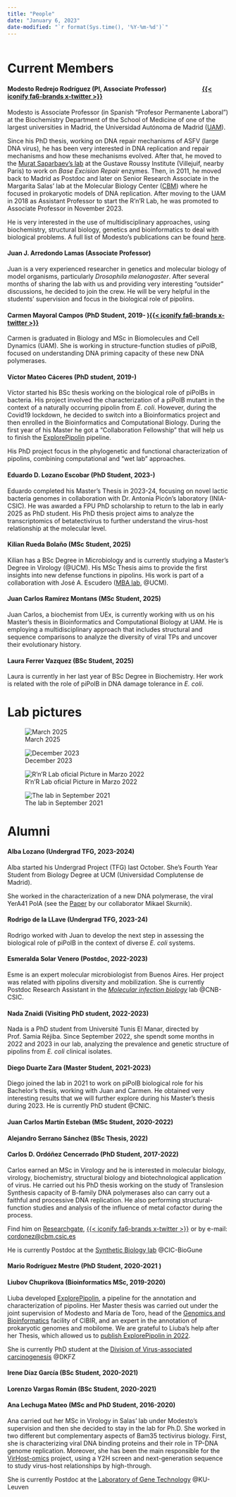 ```yaml
---
title: "People"
date: "January 6, 2023"
date-modified: "`r format(Sys.time(), '%Y-%m-%d')`"
---
```


```r

```

# Current Members

#### Modesto Redrejo Rodríguez (PI, Associate Professor) [![](figs/orcid.png){width="16"}](https://orcid.org/0000-0003-0014-4162) [![](figs/scopus-logo.png){width="16"}](https://www.scopus.com/authid/detail.uri?authorId=12791769600) [![](figs/rg.png){width="16"}](https://www.researchgate.net/profile/Modesto-Redrejo-Rodriguez) [![](figs/wos.png){width="16"}](https://www.webofscience.com/wos/author/record/D-7247-2012) [{{< iconify fa6-brands x-twitter >}}](https://twitter.com/mredrejo "@mredrejo")

Modesto is Associate Professor (in Spanish "Profesor Permanente Laboral") at the Biochemistry Department of the School of Medicine of one of the largest universities in Madrid, the Universidad Autónoma de Madrid ([UAM](#0)).

Since his PhD thesis, working on DNA repair mechanisms of ASFV (large DNA virus), he has been very interested in DNA replication and repair mechanisms and how these mechanisms evolved. After that, he moved to the [Murat Saparbaev's lab](https://www.gustaveroussy.fr/en/mechanisms-dna-repair-and-carcinogenesis-lab-members) at the Gustave Roussy Institute (Villejuif, nearby Paris) to work on *Base Excision Repair* enzymes. Then, in 2011, he moved back to Madrid as Postdoc and later on Senior Research Associate in the Margarita Salas' lab at the Molecular Biology Center ([CBM](https://www.cbm.uam.es/en/)) where he focused in prokaryotic models of DNA replication. After moving to the UAM in 2018 as Assistant Professor to start the R'n'R Lab, he was promoted to Associate Professor in November 2023.

He is very interested in the use of multidisciplinary approaches, using biochemistry, structural biology, genetics and bioinformatics to deal with biological problems. A full list of Modesto's publications can be found [here](https://www.ncbi.nlm.nih.gov/myncbi/modesto.redrejo%20rodriguez.1/bibliography/public/).

#### Juan J. Arredondo Lamas (Associate Professor)

Juan is a very experienced researcher in genetics and molecular biology of model organisms, particularly *Drosophila melanogaster*. After several months of sharing the lab with us and providing very interesting "outsider" discussions, he decided to join the crew. He will be very helpful in the students' supervision and focus in the biological role of pipolins.

#### Carmen Mayoral Campos (PhD Student, 2019- )[{{< iconify fa6-brands x-twitter >}}](https://twitter.com/karmayoral "@karmayoral")

Carmen is graduated in Biology and MSc in Biomolecules and Cell Dynamics (UAM). She is working in structure-function studies of piPolB, focused on understanding DNA priming capacity of these new DNA polymerases.

#### Víctor Mateo Cáceres (PhD student, 2019-)

Víctor started his BSc thesis working on the biological role of piPolBs in bacteria. His project involved the characterization of a piPolB mutant in the context of a naturally occurring pipolin from *E. coli*. However, during the Covid19 lockdown, he decided to switch into a Bioinformatics project and then enrolled in the Bioinformatics and Computational Biology. During the first year of his Master he got a "Collaboration Fellowship" that will help us to finish the [ExplorePipolin](https://github.com/pipolinlab/ExplorePipolin) pipeline.

His PhD project focus in the phylogenetic and functional characterization of pipolins, combining computational and "wet lab" approaches.

#### Eduardo D. Lozano Escobar (PhD Student, 2023-)

Eduardo completed his Master's Thesis in 2023-24, focusing on novel lactic bacteria genomes in collaboration with Dr. Antonia Picón's laboratory (INIA-CSIC). He was awarded a FPU PhD scholarship to return to the lab in early 2025 as PhD student. His PhD thesis project aims to analyze the transcriptomics of betatectivirus to further understand the virus-host relationship at the molecular level.

#### Kilian Rueda Bolaño (MSc Student, 2025)

Kilian has a BSc Degree in Microbiology and is currently studying a Master's Degree in Virology (\@UCM). His MSc Thesis aims to provide the first insights into new defense functions in pipolins. His work is part of a collaboration with José A. Escudero ([MBA lab](https://ucm.es/mbalab), \@UCM).

#### Juan Carlos Ramírez Montans (MSc Student, 2025)

Juan Carlos, a biochemist from UEx, is currently working with us on his Master's thesis in Bioinformatics and Computational Biology at UAM. He is employing a multidisciplinary approach that includes structural and sequence comparisons to analyze the diversity of viral TPs and uncover their evolutionary history.

#### Laura Ferrer Vazquez (BSc Student, 2025)

Laura is currently in her last year of BSc Degree in Biochemistry. Her work is related with the role of piPolB in DNA damage tolerance in *E. coli*.



# Lab pictures

![March 2025](images/IMG_4845.jpg)

![December 2023](figs/lab2022.jpeg)

![R'n'R Lab oficial Picture in Marzo 2022](figs/marzo22.png)

![The lab in September 2021](figs/IMG-4890.jpg "R'n'R lab in September 2021"){fig-alt="R'n'R lab in September 2021"}

# Alumni

#### Alba Lozano (Undergrad TFG, 2023-2024)

Alba started his Undergrad Project (TFG) last October. She's Fourth Year Student from Biology Degree at UCM (Universidad Complutense de Madrid).

She worked in the characterization of a new DNA polymerase, the viral YerA41 PolA (see the [Paper](https://pubmed.ncbi.nlm.nih.gov/35357498/) by our collaborator Mikael Skurnik). 

#### Rodrigo de la LLave (Undergrad TFG, 2023-24)

Rodrigo worked with Juan to develop the next step in assessing the biological role of piPolB in the context of diverse *E. coli* systems.

#### Esmeralda Solar Venero (Postdoc, 2022-2023)

Esme is an expert molecular microbiologist from Buenos Aires. Her project was related with pipolins diversity and mobilization.
She is currently Postdoc Research Assistant in the *[Molecular infection biology](https://www.cnb.csic.es/index.php/es/investigacion/departamentos-de-investigacion/biotecnologia-microbiana/biologia-de-la-infeccion-molecular)* lab @CNB-CSIC.

#### Nada Znaidi (Visiting PhD student, 2022-2023)

Nada is a PhD student from Université Tunis El Manar, directed by Prof. Samia Réjiba. Since September 2022, she spendt some months in 2022 and 2023 in our lab, analyzing the prevalence and genetic structure of pipolins from *E. coli* clinical isolates.

#### Diego Duarte Zara (Master Student, 2021-2023)

Diego joined the lab in 2021 to work on piPolB biological role for his Bachelor's thesis, working with Juan and Carmen. He obtained very interesting results that we will further explore during his Master's thesis during 2023.
He is currently PhD student @CNIC.

#### Juan Carlos Martín Esteban (MSc Student, 2020-2022)

#### Alejandro Serrano Sánchez (BSc Thesis, 2022)

#### Carlos D. Ordóñez Cencerrado (PhD Student, 2017-2022)

Carlos earned an MSc in Virology and he is interested in molecular biology, virology, biochemistry, structural biology and biotechnological application of virus. He carried out his PhD thesis working on the study of Translesion Synthesis capacity of B-family DNA polymerases also can carry out a faithful and processive DNA replication. He also performing structural-function studies and analysis of the influence of metal cofactor during the process.

Find him on [Researchgate](https://www.researchgate.net/profile/Carlos-Ordonez-4), [{{< iconify fa6-brands x-twitter >}}](https://twitter.com/carlosdoc "@CarlosDOC") or by e-mail: [cordonez\@cbm.csic.es](mailto:cordonez@cbm.csic.es)

He is currently Postdoc at the [Synthetic Biology lab](https://www.cicbiogune.es/people/raulpjc) @CIC-BioGune

#### Mario Rodríguez Mestre (PhD Student, 2020-2021 )

#### Liubov Chuprikova (Bioinformatics MSc, 2019-2020)

Liuba developed [ExplorePipolin](https://github.com/pipolinlab/ExplorePipolin), a pipeline for the annotation and characterization of pipolins. Her Master thesis was carried out under the joint supervision of Modesto and María de Toro, head of the [Genomics and Bioinformatics](https://www.cibir.es/es/plataformas-tecnologicas-y-servicios/genomica-y-bioinformatica) facility of CIBIR, and an expert in the annotation of prokaryotic genomes and mobilome. We are grateful to Liuba's help after her Thesis, which allowed us to [publish ExplorePipolin in 2022](https://academic.oup.com/bioinformaticsadvances/article/2/1/vbac056/6659502?login=false).

She is currently PhD student at the [Division of Virus-associated carcinogenesis](https://www.dkfz.de/en/virus-assoziierte-karzinogenese/index.php) @DKFZ

#### Irene Díaz García (BSc Student, 2020-2021)

#### Lorenzo Vargas Román (BSc Student, 2020-2021)

#### Ana Lechuga Mateo (MSc and PhD Student, 2016-2020)

Ana carried out her MSc in Virology in Salas' lab under Modesto's supervision and then she decided to stay in the lab for Ph.D. She worked in two different but complementary aspects of Bam35 tectivirus biology. First, she is characterizing viral DNA binding proteins and their role in TP-DNA genome replication. Moreover, she has been the main responsible for the [VirHost-omics](https://mredrejo.wixsite.com/rnrlab) project, using a Y2H screen and next-generation sequence to study virus-host relationships by high-through.

She is currently Postdoc at the [Laboratory of Gene Technology](https://www.biw.kuleuven.be/biosyst/a2h/LoGT) @KU-Leuven
